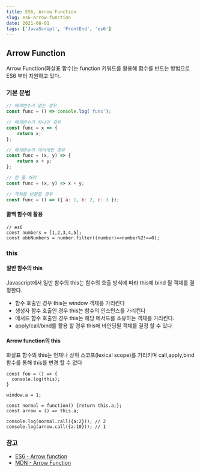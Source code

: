 ```yaml
---
title: ES6, Arrow Function
slug: es6-arrow-function
date: 2021-08-01
tags: ['JavaScript', 'FrontEnd', 'es6']
---
```


<h2>Arrow Function</h2>
<p>Arrow Function(화살표 함수)는 function 키워드를 활용해 함수를 반드는 방법으로 ES6 부터 지원하고 있다.</p>

<h3>기본 문법</h3>

```javascript
// 매개변수가 없는 경우
const func = () => console.log('func');

// 매개변수가 하나인 경우
const func = x => {
	return x;
};

// 매개변수가 여러개인 경우
const func = (x, y) => {
	return x + y;
};

// 한 줄 처리
const func = (x, y) => x + y;

// 객체를 반환할 경우
const func = () => ({ a: 1, b: 2, c: 3 });
```

<h4>콜백 함수에 활용</h4>

```
// es6
const numbers = [1,2,3,4,5];
const obbNumbers = number.filter((number)=>number%2!==0);

```

<h3>this</h3>

<h4>일반 함수의 this</h4>
<p>Javascript에서 일반 함수의 this는 함수의 호출 방식에 따라 this에 bind 될 객체를 결정한다.</p>
<ul>
	<li>함수 호출인 경우 this는 window 객체를 가리킨다</li>
	<li>생성자 함수 호출인 경우 this는 함수의 인스턴스를 가리킨다</li>
	<li>메서드 함수 호출인 경우 this는 해당 메서드를 소유하는 객체를 가리킨다.</li>
	<li>apply/call/bind를 활용 할 경우 this에 바인딩될 객체를 결정 할 수 있다 </li>
</ul>

<h4>Arrow function의 this</h4>
<p>
	화살표 함수의 this는 언제나 상위 스코프(lexical scope)를 가리키며 call,apply,bind 함수를 통해 this를 변경 할 수 없다
</p>

```
const foo = () => {
  console.log(this);
}

window.a = 1;

const normal = function() {return this.a;};
const arrow = () => this.a;

console.log(normal.call({a:2})); // 2
console.log(arrow.call({a:10})); // 1

```

<h3>참고</h3>
<ul>
	<li>
		<a href="https://poiemaweb.com/es6-arrow-function">ES6 - Arrow function</a>
	</li>
	<li>
		<a href="https://developer.mozilla.org/ko/docs/Web/JavaScript/Reference/Functions/Arrow_functions">
			MDN - Arrow Function
		</a>
	</li>
</ul>
